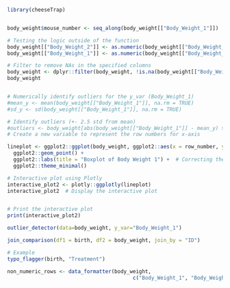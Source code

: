 
```r
library(cheeseTrap)
```


```r
```

```r

body_weight$mouse_number <- seq_along(body_weight[["Body_Weight_1"]])

# Testing the logic outside of the function
body_weight[["Body_Weight_2"]] <- as.numeric(body_weight[["Body_Weight_2"]])
body_weight[["Body_Weight_1"]] <- as.numeric(body_weight[["Body_Weight_1"]])

# Filter to remove NAs in the specified columns
body_weight <- dplyr::filter(body_weight, !is.na(body_weight[["Body_Weight_2"]]) & !is.na(body_weight[["Body_Weight_1"]]))
body_weight


# Numerically identify outliers for the y_var (Body_Weight_1)
#mean_y <- mean(body_weight[["Body_Weight_1"]], na.rm = TRUE)
#sd_y <- sd(body_weight[["Body_Weight_1"]], na.rm = TRUE)

# Identify outliers (+- 2.5 std from mean)
#outliers <- body_weight[abs(body_weight[["Body_Weight_1"]] - mean_y) > 2.5 * sd_y, ]
# Create a new variable to represent the row numbers for x-axis

lineplot <- ggplot2::ggplot(body_weight, ggplot2::aes(x = row_number, y = Body_Weight_1)) +
  ggplot2::geom_point() +
  ggplot2::labs(title = "Boxplot of Body Weight 1") +  # Correcting the title to reflect the boxplot
  ggplot2::theme_minimal()

# Interactive plot using Plotly
interactive_plot2 <- plotly::ggplotly(lineplot)
interactive_plot2  # Display the interactive plot


# Print the interactive plot
print(interactive_plot2)
```



















```r
outlier_detector(data=body_weight, y_var="Body_Weight_1")
```

```r
join_comparison(df1 = birth, df2 = body_weight, join_by = "ID")
```
```r

# Example
typo_flagger(birth, "Treatment")
```

```r
non_numeric_rows <- data_formatter(body_weight, 
                                         c("Body_Weight_1", "Body_Weight_2", "Body_Weight_3"))

```

